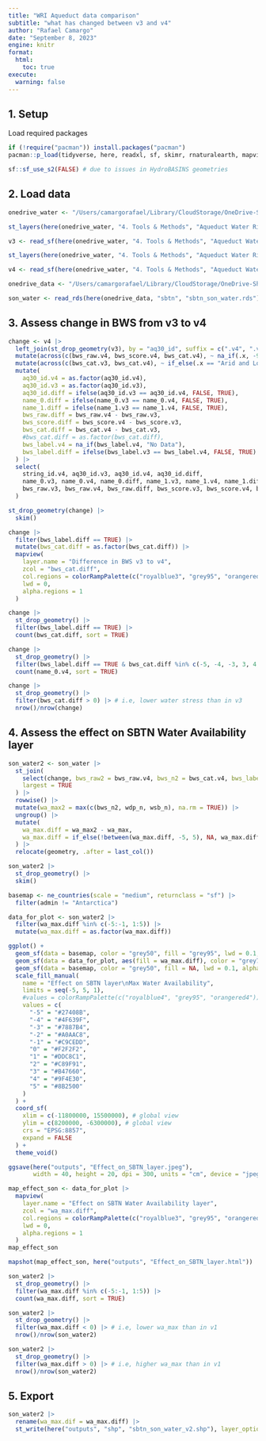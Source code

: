 ```yaml
---
title: "WRI Aqueduct data comparison"
subtitle: "what has changed between v3 and v4"
author: "Rafael Camargo"
date: "September 8, 2023"
engine: knitr
format:
  html:
    toc: true
execute:
  warning: false    
---
```


## 1. Setup

Load required packages

```r
if (!require("pacman")) install.packages("pacman")
pacman::p_load(tidyverse, here, readxl, sf, skimr, rnaturalearth, mapview)
```

```r
sf::sf_use_s2(FALSE) # due to issues in HydroBASINS geometries
```

## 2. Load data

```r
onedrive_water <- "/Users/camargorafael/Library/CloudStorage/OneDrive-SharedLibraries-TheBostonConsultingGroup,Inc/Q-NC-Communities - Water"
```

```r
st_layers(here(onedrive_water, "4. Tools & Methods", "Aqueduct Water Risk Atlas", "Aqueduct 3.0", "baseline", "annual", "arcmap", "y2019m07d12_aqueduct30_v01.gdb"))
```

```r
v3 <- read_sf(here(onedrive_water, "4. Tools & Methods", "Aqueduct Water Risk Atlas", "Aqueduct 3.0", "baseline", "annual", "arcmap", "y2019m07d12_aqueduct30_v01.gdb"), layer = "annual")
```

```r
st_layers(here(onedrive_water, "4. Tools & Methods", "Aqueduct Water Risk Atlas", "Aqueduct 4.0", "GDB", "Aq40_Y2023D07M05.gdb"))
```

```r
v4 <- read_sf(here(onedrive_water, "4. Tools & Methods", "Aqueduct Water Risk Atlas", "Aqueduct 4.0", "GDB", "Aq40_Y2023D07M05.gdb"), layer = "baseline_annual")
```

```r
onedrive_data <- "/Users/camargorafael/Library/CloudStorage/OneDrive-SharedLibraries-TheBostonConsultingGroup,Inc/Q-NC-Communities - G3S/3. Data"
```

```r
son_water <- read_rds(here(onedrive_data, "sbtn", "sbtn_son_water.rds"))
```

## 3. Assess change in BWS from v3 to v4

```r
change <- v4 |>
  left_join(st_drop_geometry(v3), by = "aq30_id", suffix = c(".v4", ".v3"), keep = TRUE) |> 
  mutate(across(c(bws_raw.v4, bws_score.v4, bws_cat.v4), ~ na_if(.x, -9999))) |> 
  mutate(across(c(bws_cat.v3, bws_cat.v4), ~ if_else(.x == "Arid and Low Water Use", 5, .x))) |>  
  mutate(
    aq30_id.v4 = as.factor(aq30_id.v4),
    aq30_id.v3 = as.factor(aq30_id.v3),
    aq30_id.diff = ifelse(aq30_id.v3 == aq30_id.v4, FALSE, TRUE),
    name_0.diff = ifelse(name_0.v3 == name_0.v4, FALSE, TRUE),
    name_1.diff = ifelse(name_1.v3 == name_1.v4, FALSE, TRUE),
    bws_raw.diff = bws_raw.v4 - bws_raw.v3,
    bws_score.diff = bws_score.v4 - bws_score.v3,
    bws_cat.diff = bws_cat.v4 - bws_cat.v3,
    #bws_cat.diff = as.factor(bws_cat.diff),
    bws_label.v4 = na_if(bws_label.v4, "No Data"),
    bws_label.diff = ifelse(bws_label.v3 == bws_label.v4, FALSE, TRUE)
  ) |> 
  select(
    string_id.v4, aq30_id.v3, aq30_id.v4, aq30_id.diff,
    name_0.v3, name_0.v4, name_0.diff, name_1.v3, name_1.v4, name_1.diff,
    bws_raw.v3, bws_raw.v4, bws_raw.diff, bws_score.v3, bws_score.v4, bws_score.diff, bws_cat.v3, bws_cat.v4, bws_cat.diff, bws_label.v3, bws_label.v4, bws_label.diff
  )
```

```r
st_drop_geometry(change) |> 
  skim()
```

```r
change |>
  filter(bws_label.diff == TRUE) |>
  mutate(bws_cat.diff = as.factor(bws_cat.diff)) |> 
  mapview(
    layer.name = "Difference in BWS v3 to v4",
    zcol = "bws_cat.diff",
    col.regions = colorRampPalette(c("royalblue3", "grey95", "orangered3"))(10),
    lwd = 0,
    alpha.regions = 1
  )
```

```r
change |>
  st_drop_geometry() |> 
  filter(bws_label.diff == TRUE) |>
  count(bws_cat.diff, sort = TRUE)
```

```r
change |>
  st_drop_geometry() |> 
  filter(bws_label.diff == TRUE & bws_cat.diff %in% c(-5, -4, -3, 3, 4, 5)) |> 
  count(name_0.v4, sort = TRUE)
```

```r
change |>
  st_drop_geometry() |> 
  filter(bws_cat.diff > 0) |> # i.e, lower water stress than in v3
  nrow()/nrow(change)
```

## 4. Assess the effect on SBTN Water Availability layer

```r
son_water2 <- son_water |> 
  st_join(
    select(change, bws_raw2 = bws_raw.v4, bws_n2 = bws_cat.v4, bws_label2 = bws_label.v4),
    largest = TRUE
  ) |> 
  rowwise() |> 
  mutate(wa_max2 = max(c(bws_n2, wdp_n, wsb_n), na.rm = TRUE)) |> 
  ungroup() |> 
  mutate(
    wa_max.diff = wa_max2 - wa_max,
    wa_max.diff = if_else(!between(wa_max.diff, -5, 5), NA, wa_max.diff)
  ) |> 
  relocate(geometry, .after = last_col())
```

```r
son_water2 |> 
  st_drop_geometry() |> 
  skim()
```

```r
basemap <- ne_countries(scale = "medium", returnclass = "sf") |>
  filter(admin != "Antarctica")
```

```r
data_for_plot <- son_water2 |>
  filter(wa_max.diff %in% c(-5:-1, 1:5)) |> 
  mutate(wa_max.diff = as.factor(wa_max.diff))
```

```r
ggplot() +
  geom_sf(data = basemap, color = "grey50", fill = "grey95", lwd = 0.1, alpha = 1) +
  geom_sf(data = data_for_plot, aes(fill = wa_max.diff), color = "grey70", lwd = 0.01, alpha = 1) +
  geom_sf(data = basemap, color = "grey50", fill = NA, lwd = 0.1, alpha = 1) +
  scale_fill_manual(
    name = "Effect on SBTN layer\nMax Water Availability",
    limits = seq(-5, 5, 1),
    #values = colorRampPalette(c("royalblue4", "grey95", "orangered4"))(11)
    values = c(
      "-5" = "#27408B",
      "-4" = "#4F639F",
      "-3" = "#7887B4",
      "-2" = "#A0AAC8",
      "-1" = "#C9CEDD",
      "0" = "#F2F2F2",
      "1" = "#DDC8C1",
      "2" = "#C89F91",
      "3" = "#B47660",
      "4" = "#9F4E30",
      "5" = "#8B2500"
    )
  ) +
  coord_sf(
    xlim = c(-11800000, 15500000), # global view
    ylim = c(8200000, -6300000), # global view
    crs = "EPSG:8857",
    expand = FALSE
  ) +
  theme_void()
```

```r
ggsave(here("outputs", "Effect_on_SBTN_layer.jpeg"),
       width = 40, height = 20, dpi = 300, units = "cm", device = "jpeg")
```

```r
map_effect_son <- data_for_plot |>
  mapview(
    layer.name = "Effect on SBTN Water Availability layer",
    zcol = "wa_max.diff",
    col.regions = colorRampPalette(c("royalblue3", "grey95", "orangered3"))(10),
    lwd = 0,
    alpha.regions = 1
  )
map_effect_son
```

```r
mapshot(map_effect_son, here("outputs", "Effect_on_SBTN_layer.html"))
```

```r
son_water2 |>
  st_drop_geometry() |> 
  filter(wa_max.diff %in% c(-5:-1, 1:5)) |>
  count(wa_max.diff, sort = TRUE)
```

```r
son_water2 |> 
  st_drop_geometry() |> 
  filter(wa_max.diff < 0) |> # i.e, lower wa_max than in v1 
  nrow()/nrow(son_water2)
```

```r
son_water2 |>
  st_drop_geometry() |> 
  filter(wa_max.diff > 0) |> # i.e, higher wa_max than in v1
  nrow()/nrow(son_water2)
```

## 5. Export 

```r
son_water2 |> 
  rename(wa_max.dif = wa_max.diff) |> 
  st_write(here("outputs", "shp", "sbtn_son_water_v2.shp"), layer_options = "ENCODING=UTF-8", delete_layer = TRUE)
```
